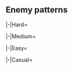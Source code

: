 {{Notice|The following enemy patterns and ship drops are autogenerated.<br>If in doubt, use tooltips to check sample sizes.}}
==Enemy patterns==
{{Section}}
<tabber>
|-|Hard=
{{Event/Map|
{{Event/MapNode|1|Hard|x=429|y=83}}
{{Event/MapNode|AB|Hard|x=351|y=68}}
{{Event/MapNode|A|Hard|x=619|y=321}}
{{Event/MapNode|B|Hard|x=592|y=240}}
{{Event/MapNode|C|Hard|x=571|y=152}}
{{Event/MapNode|D|Hard|x=549|y=292}}
{{Event/MapNode|E|Hard|x=547|y=196}}
{{Event/MapNode|F|Hard|x=501|y=152}}
{{Event/MapNode|G|Hard|x=498|y=270}}
{{Event/MapNode|H|Hard|x=448|y=289}}
{{Event/MapNode|I|Hard|x=442|y=152}}
{{Event/MapNode|J|Hard|x=374|y=173}}
{{Event/MapNode|K|Hard|x=349|y=128}}
{{Event/MapNode|L|Hard|x=310|y=155}}
{{Event/MapNode|M|Hard|x=254|y=275}}
{{Event/MapNode|N|Hard|x=200|y=122}}
{{Event/MapNode|O|Hard|x=189|y=249}}
{{Event/MapNode|P|Hard|x=159|y=181}}
{{Event/MapNode|Q|Hard|x=128|y=224}}
{{Event/MapNode|R|Hard|x=166|y=292}}
{{Event/MapNode|S|Hard|x=271|y=194}}
}}
<div class="scrollable map-nodes" id="map-nodes-hard">
{{Map/Nodes|diff=Hard|name=ダーウィン深海港湾基地群
|A
|Normal
|{{TooltipSimple|Diamond|30% (2037/6695)}}
|Harbour Water Demon/IV
|Destroyer I-Class/Late Model
|Destroyer I-Class/Late Model
|Transport Ship Wa-Class
|Transport Ship Wa-Class
|-
|A
|Normal
|{{TooltipSimple|Diamond|40% (2699/6695)}}
|Harbour Water Demon/IV
|Airfield Princess/VI
|Destroyer I-Class/Late Model
|Transport Ship Wa-Class
|Transport Ship Wa-Class
|-
|A
|Normal
|{{TooltipSimple|Diamond|29% (1959/6695)}}
|Harbour Water Demon/IV
|Airfield Princess/VII
|Destroyer I-Class/Late Model
|Destroyer I-Class/Late Model
|Transport Ship Wa-Class
|Transport Ship Wa-Class
}}
{{Map/Nodes|diff=Hard|name=ダーウィン深海基地航空隊
|B
|Defense
|{{TooltipSimple|Diamond|30% (2380/7927)}}
|Harbour Water Demon/IV
|Airfield Princess/VII
|Transport Ship Wa-Class
|Transport Ship Wa-Class
|-
|B
|Defense
|{{TooltipSimple|Diamond|40% (3201/7927)}}
|Harbour Water Demon/IV
|Airfield Princess/VII
|Airfield Princess/VI
|Transport Ship Wa-Class
|Transport Ship Wa-Class
|-
|B
|Defense
|{{TooltipSimple|Diamond|30% (2346/7927)}}
|Harbour Water Demon/IV
|Airfield Princess/VII
|Airfield Princess/VII
|Transport Ship Wa-Class
|Transport Ship Wa-Class
}}
{{Map/Nodes|diff=Hard|name=ダーウィン深海基地航空隊
|C
|Defense
|{{TooltipSimple|Diamond|27% (3/11)}}
|Harbour Water Demon/IV
|Airfield Princess/VII
|Transport Ship Wa-Class
|Transport Ship Wa-Class
|-
|C
|Defense
|{{TooltipSimple|Diamond|36% (4/11)}}
|Harbour Water Demon/IV
|Airfield Princess/VII
|Airfield Princess/VI
|Transport Ship Wa-Class
|Transport Ship Wa-Class
|-
|C
|Defense
|{{TooltipSimple|Diamond|36% (4/11)}}
|Harbour Water Demon/IV
|Airfield Princess/VII
|Airfield Princess/VII
|Transport Ship Wa-Class
|Transport Ship Wa-Class
}}
{{Map/Nodes|diff=Hard|D|Empty|kind=0}}
{{Map/Nodes|diff=Hard|name=深海哨戒水雷戦隊
|E
|Normal
|{{TooltipSimple|Line Ahead|30% (2540/8577)}}
|Light Cruiser Ho-Class/Flagship
|Destroyer Ro-Class/Late Model
|Destroyer Ro-Class/Late Model
|Destroyer I-Class/Late Model
|Destroyer I-Class/Late Model
|-
|E
|Normal
|{{TooltipSimple|Line Ahead|34% (2908/8577)}}
|Light Cruiser Ho-Class/Flagship
|Light Cruiser Tsu-Class
|Destroyer Ro-Class/Late Model
|Destroyer I-Class/Late Model
|Destroyer I-Class/Late Model
|-
|E
|Normal
|{{TooltipSimple|Line Ahead|36% (3129/8577)}}
|Light Cruiser Ho-Class/Flagship
|Light Cruiser Tsu-Class
|Destroyer Ro-Class/Late Model
|Destroyer Ro-Class/Late Model
|Destroyer Ro-Class/Late Model
}}
{{Map/Nodes|diff=Hard|F|Empty|kind=0}}
{{Map/Nodes|diff=Hard|name=深海緊急派遣軽空母部隊
|G
|Normal
|{{TooltipSimple|Diamond|30% (149/500)}}
|Light Carrier Nu-Class/Kai Flagship III
|Light Cruiser Ho-Class/Flagship
|Light Cruiser Tsu-Class
|Destroyer Ro-Class/Late Model
|Destroyer Ro-Class/Late Model
|Destroyer Ro-Class/Late Model
|-
|G
|Normal
|{{TooltipSimple|Diamond|35% (175/500)}}
|Light Carrier Nu-Class/Kai Flagship III
|Light Cruiser Ho-Class/Flagship
|Light Cruiser Tsu-Class/Elite
|Destroyer Ro-Class/Late Model
|Destroyer Ro-Class/Late Model
|Destroyer Ro-Class/Late Model
|-
|G
|Normal
|{{TooltipSimple|Diamond|35% (176/500)}}
|Light Carrier Nu-Class/Kai Flagship IV
|Light Cruiser Ho-Class/Flagship
|Light Cruiser Tsu-Class/Elite
|Destroyer Ro-Class/Late Model
|Destroyer Ro-Class/Late Model
|Destroyer Ro-Class/Late Model
}}
{{Map/Nodes|diff=Hard|name=ダーウィン深海基地航空隊
|H
|Defense
|{{TooltipSimple|Diamond|25% (1/4)}}
|Harbour Water Demon/IV
|Airfield Princess/VII
|Airfield Princess/VI
|Transport Ship Wa-Class
|Transport Ship Wa-Class
|-
|H
|Defense
|{{TooltipSimple|Diamond|50% (2/4)}}
|Harbour Water Demon/IV
|Airfield Princess/VII
|Airfield Princess/VII
|Transport Ship Wa-Class
|Transport Ship Wa-Class
|-
|H
|Defense
|{{TooltipSimple|Diamond|25% (1/4)}}
|Harbour Water Demon/IV
|Airfield Princess/VII
|Airfield Princess/VII
|Airfield Princess/VI
|Transport Ship Wa-Class
|Transport Ship Wa-Class
}}
{{Map/Nodes|diff=Hard|I|Select}}
{{Map/Nodes|diff=Hard|name=ダーウィン深海基地航空隊
|J
|Defense
|{{TooltipSimple|Diamond|40% (26891/66958)}}
|Airfield Princess/VII
|Transport Ship Wa-Class
|Transport Ship Wa-Class
|-
|J
|Defense
|{{TooltipSimple|Diamond|40% (26707/66958)}}
|Airfield Princess/VII
|Airfield Princess/VI
|Transport Ship Wa-Class
|Transport Ship Wa-Class
|-
|J
|Defense
|{{TooltipSimple|Diamond|20% (13360/66958)}}
|Airfield Princess/VII
|Airfield Princess/VII
|Transport Ship Wa-Class
|Transport Ship Wa-Class
}}
{{Map/Nodes|diff=Hard|name=深海待ち伏せ潜水艦隊
|K
|Normal
|{{TooltipSimple|Echelon|40% (1115/2760)}}<br>{{TooltipSimple|Line Abreast|39% (1083/2760)}}
|Submarine So-Class/Flagship
|Submarine Ka-Class/Elite
|Submarine Ka-Class/Elite
|-
|K
|Normal
|{{TooltipSimple|Echelon|20% (562/2760)}}
|Submarine So-Class/Flagship
|Submarine Ka-Class/Elite
|Submarine Ka-Class/Elite
|Submarine Ka-Class/Elite
}}
{{Map/Nodes|diff=Hard|name=ダーウィン深海基地航空隊
|L
|Defense
|{{TooltipSimple|Diamond|40% (20453/51493)}}
|Airfield Princess/VI
|Airfield Princess/V
|Airfield Princess/V
|Transport Ship Wa-Class
|Transport Ship Wa-Class
|-
|L
|Defense
|{{TooltipSimple|Diamond|40% (20673/51493)}}
|Airfield Princess/VI
|Airfield Princess/VI
|Airfield Princess/V
|Transport Ship Wa-Class
|Transport Ship Wa-Class
|-
|L
|Defense
|{{TooltipSimple|Diamond|20% (10367/51493)}}
|Airfield Princess/VI
|Airfield Princess/VI
|Airfield Princess/VI
|Transport Ship Wa-Class
|Transport Ship Wa-Class
}}
{{Map/Nodes|diff=Hard|M|Empty|kind=1}}
{{Map/Nodes|diff=Hard|name=深海ジャワ島沖展開艦隊 II群
|N
|Normal
|{{TooltipSimple|Line Ahead|43% (174/408)}}<br>{{TooltipSimple|Double Line|20% (81/408)}}
|Light Cruiser Ho-Class/Flagship
|Heavy Cruiser Ne-Class/Elite
|Destroyer Ro-Class/Late Model
|Destroyer Ro-Class/Late Model
|Destroyer Ro-Class/Late Model
|Destroyer Ro-Class/Late Model
|-
|N
|Normal
|{{TooltipSimple|Line Ahead|38% (153/408)}}
|Light Cruiser Ho-Class/Flagship
|Heavy Cruiser Ne-Class/Elite
|Light Cruiser Tsu-Class/Elite
|Destroyer Ro-Class/Late Model
|Destroyer Ro-Class/Late Model
|Destroyer Ro-Class/Late Model
}}
{{Map/Nodes|diff=Hard|name=深海ジャワ島沖展開艦隊 残存艦
|O
|Normal
|{{TooltipSimple|Line Ahead|47% (195/414)}}
|Heavy Cruiser Ne-Class/Elite
|Light Cruiser Tsu-Class/Elite
|-
|O
|Normal
|{{TooltipSimple|Line Ahead|29% (119/414)}}
|Heavy Cruiser Ne-Class/Elite
|Light Cruiser Tsu-Class/Elite
|Destroyer Ro-Class/Late Model
|-
|O
|Normal
|{{TooltipSimple|Line Ahead|24% (100/414)}}
|Heavy Cruiser Ne-Class/Elite
|Light Cruiser Tsu-Class/Elite
|Destroyer Ro-Class/Late Model
|Destroyer Ro-Class/Late Model
}}
{{Map/Nodes|diff=Hard|name=深海ジャワ島沖展開艦隊 III群
|P
|Normal
|{{TooltipSimple|Line Ahead|31% (17444/57132)}}<br>{{TooltipSimple|Double Line|31% (17729/57132)}}
|Light Cruiser Tsu-Class/Elite
|Heavy Cruiser Ne-Class/Elite
|Destroyer Ro-Class/Late Model
|Destroyer Ro-Class/Late Model
|Destroyer Ro-Class/Late Model
|-
|P
|Normal
|{{TooltipSimple|Line Ahead|38% (21959/57132)}}
|Light Cruiser Tsu-Class/Elite
|Heavy Cruiser Ne-Class/Elite
|Destroyer Ro-Class/Late Model
|Destroyer Ro-Class/Late Model
|Destroyer Ro-Class/Late Model
|Destroyer Ro-Class/Late Model
}}
{{Map/Nodes|diff=Hard|name=深海ジャワ島沖展開艦隊 I群
|Q
|Normal
|{{TooltipSimple|Line Ahead|69% (31279/45486)}}<br>{{TooltipSimple|Double Line|31% (14207/45486)}}
|Light Cruiser Ho-Class/Flagship
|Light Cruiser Ho-Class/Flagship
|Heavy Cruiser Ne-Class/Elite
|Light Cruiser Tsu-Class/Elite
|Destroyer Ro-Class/Late Model
|Destroyer Ro-Class/Late Model
}}
{{Map/Nodes|diff=Hard|name=深海ジャワ島沖展開艦隊 主力群
|R
|Boss
|{{TooltipSimple|Line Ahead|79% (26672/33890)}}
|Heavy Cruiser Princess/III
|Light Cruiser He-Class/Flagship
|Light Cruiser He-Class/Flagship
|Light Cruiser Tsu-Class/Elite
|Destroyer Ro-Class/Late Model
|Destroyer Ro-Class/Late Model
|-
|R
|Boss/Final
|{{TooltipSimple|Line Ahead|21% (7218/33890)}}
|Heavy Cruiser Princess/VI
|Light Cruiser He-Class/Flagship
|Light Cruiser He-Class/Flagship
|Light Cruiser Tsu-Class/Elite
|Destroyer Ha-Class/Late Model
|Destroyer Ha-Class/Late Model
}}
{{Map/Nodes|diff=Hard|S|Empty|kind=0}}
</div> <!-- overflow -->
|-|Medium=
{{Event/Map|
{{Event/MapNode|1|Medium|x=429|y=83}}
{{Event/MapNode|AB|Medium|x=351|y=68}}
{{Event/MapNode|A|Medium|x=619|y=321}}
{{Event/MapNode|B|Medium|x=592|y=240}}
{{Event/MapNode|C|Medium|x=571|y=152}}
{{Event/MapNode|D|Medium|x=549|y=292}}
{{Event/MapNode|E|Medium|x=547|y=196}}
{{Event/MapNode|F|Medium|x=501|y=152}}
{{Event/MapNode|G|Medium|x=498|y=270}}
{{Event/MapNode|H|Medium|x=448|y=289}}
{{Event/MapNode|I|Medium|x=442|y=152}}
{{Event/MapNode|J|Medium|x=374|y=173}}
{{Event/MapNode|K|Medium|x=349|y=128}}
{{Event/MapNode|L|Medium|x=310|y=155}}
{{Event/MapNode|M|Medium|x=254|y=275}}
{{Event/MapNode|N|Medium|x=200|y=122}}
{{Event/MapNode|O|Medium|x=189|y=249}}
{{Event/MapNode|P|Medium|x=159|y=181}}
{{Event/MapNode|Q|Medium|x=128|y=224}}
{{Event/MapNode|R|Medium|x=166|y=292}}
{{Event/MapNode|S|Medium|x=271|y=194}}
}}
<div class="scrollable map-nodes" id="map-nodes-medium">
{{Map/Nodes|diff=Medium|name=ダーウィン深海港湾基地群
|A
|Normal
|{{TooltipSimple|Diamond|50% (603/1211)}}
|Harbour Water Demon/III
|Destroyer I-Class
|Destroyer I-Class
|Transport Ship Wa-Class
|Transport Ship Wa-Class
|-
|A
|Normal
|{{TooltipSimple|Diamond|50% (608/1211)}}
|Harbour Water Demon/III
|Airfield Princess/VI
|Destroyer I-Class
|Transport Ship Wa-Class
|Transport Ship Wa-Class
}}
{{Map/Nodes|diff=Medium|name=ダーウィン深海基地航空隊
|B
|Defense
|{{TooltipSimple|Diamond|52% (701/1339)}}
|Harbour Water Demon/III
|Airfield Princess/VI
|Transport Ship Wa-Class
|Transport Ship Wa-Class
|-
|B
|Defense
|{{TooltipSimple|Diamond|48% (638/1339)}}
|Harbour Water Demon/III
|Airfield Princess/VI
|Airfield Princess/V
|Transport Ship Wa-Class
|Transport Ship Wa-Class
}}
{{Map/Nodes|diff=Medium|C|Defense}}
{{Map/Nodes|diff=Medium|D|Empty|kind=0}}
{{Map/Nodes|diff=Medium|name=深海哨戒水雷戦隊
|E
|Normal
|{{TooltipSimple|Line Ahead|15% (216/1417)}}
|Light Cruiser Ho-Class/Flagship
|Destroyer Ro-Class/Late Model
|Destroyer I-Class
|Destroyer I-Class
|Destroyer I-Class
|-
|E
|Normal
|{{TooltipSimple|Line Ahead|35% (500/1417)}}
|Light Cruiser Ho-Class/Flagship
|Destroyer Ro-Class/Late Model
|Destroyer Ro-Class/Late Model
|Destroyer I-Class
|Destroyer I-Class
|-
|E
|Normal
|{{TooltipSimple|Line Ahead|49% (701/1417)}}
|Light Cruiser Ho-Class/Flagship
|Light Cruiser Tsu-Class
|Destroyer Ro-Class/Late Model
|Destroyer I-Class
|Destroyer I-Class
}}
{{Map/Nodes|diff=Medium|F|Empty|kind=0}}
{{Map/Nodes|diff=Medium|name=深海緊急派遣軽空母部隊
|G
|Normal
|{{TooltipSimple|Diamond|13% (3/24)}}
|Light Carrier Nu-Class/Elite IV
|Light Cruiser Ho-Class/Flagship
|Light Cruiser Tsu-Class
|Destroyer I-Class
|Destroyer I-Class
|-
|G
|Normal
|{{TooltipSimple|Diamond|29% (7/24)}}
|Light Carrier Nu-Class/Elite II
|Light Cruiser Ho-Class/Flagship
|Light Cruiser Tsu-Class
|Destroyer Ro-Class/Late Model
|Destroyer I-Class
|Destroyer I-Class
|-
|G
|Normal
|{{TooltipSimple|Diamond|58% (14/24)}}
|Light Carrier Nu-Class/Elite IV
|Light Cruiser Ho-Class/Flagship
|Light Cruiser Tsu-Class
|Destroyer Ro-Class/Late Model
|Destroyer I-Class
|Destroyer I-Class
}}
{{Map/Nodes|diff=Medium|H|Defense}}
{{Map/Nodes|diff=Medium|I|Select}}
{{Map/Nodes|diff=Medium|name=ダーウィン深海基地航空隊
|J
|Defense
|{{TooltipSimple|Diamond|55% (2432/4409)}}
|Airfield Princess/VI
|Transport Ship Wa-Class
|Transport Ship Wa-Class
|-
|J
|Defense
|{{TooltipSimple|Diamond|45% (1977/4409)}}
|Airfield Princess/VI
|Airfield Princess/V
|Transport Ship Wa-Class
|Transport Ship Wa-Class
}}
{{Map/Nodes|diff=Medium|name=深海待ち伏せ潜水艦隊
|K
|Normal
|{{TooltipSimple|Echelon|24% (10/42)}}<br>{{TooltipSimple|Line Abreast|33% (14/42)}}
|Submarine So-Class/Elite
|Submarine Ka-Class/Elite
|Submarine Ka-Class
|-
|K
|Normal
|{{TooltipSimple|Echelon|19% (8/42)}}<br>{{TooltipSimple|Line Abreast|24% (10/42)}}
|Submarine So-Class/Elite
|Submarine Ka-Class/Elite
|Submarine Ka-Class/Elite
}}
{{Map/Nodes|diff=Medium|name=ダーウィン深海基地航空隊
|L
|Defense
|{{TooltipSimple|Diamond|57% (1698/2957)}}
|Airfield Princess/V
|Airfield Princess/V
|Transport Ship Wa-Class
|Transport Ship Wa-Class
|-
|L
|Defense
|{{TooltipSimple|Diamond|43% (1259/2957)}}
|Airfield Princess/V
|Airfield Princess/V
|Airfield Princess/V
|Transport Ship Wa-Class
|Transport Ship Wa-Class
}}
{{Map/Nodes|diff=Medium|M|Empty|kind=1}}
{{Map/Nodes|diff=Medium|name=深海ジャワ島沖展開艦隊 II群
|N
|Normal
|{{TooltipSimple|Line Ahead|39% (33/84)}}<br>{{TooltipSimple|Double Line|30% (25/84)}}
|Light Cruiser Ho-Class/Flagship
|Heavy Cruiser Ne-Class
|Destroyer Ro-Class/Late Model
|Destroyer Ro-Class/Late Model
|Destroyer I-Class
|Destroyer I-Class
|-
|N
|Normal
|{{TooltipSimple|Line Ahead|31% (26/84)}}
|Light Cruiser Ho-Class/Flagship
|Heavy Cruiser Ne-Class
|Light Cruiser Tsu-Class
|Destroyer Ro-Class/Late Model
|Destroyer Ro-Class/Late Model
|Destroyer I-Class
}}
{{Map/Nodes|diff=Medium|name=深海ジャワ島沖展開艦隊 残存艦
|O
|Normal
|{{TooltipSimple|Line Ahead|15% (6/41)}}
|Heavy Cruiser Ne-Class
|Light Cruiser Tsu-Class
|-
|O
|Normal
|{{TooltipSimple|Line Ahead|44% (18/41)}}
|Heavy Cruiser Ne-Class/Elite
|Light Cruiser Tsu-Class/Elite
|-
|O
|Normal
|{{TooltipSimple|Line Ahead|12% (5/41)}}
|Heavy Cruiser Ne-Class
|Light Cruiser Tsu-Class
|Destroyer I-Class
|-
|O
|Normal
|{{TooltipSimple|Line Ahead|15% (6/41)}}
|Heavy Cruiser Ne-Class
|Light Cruiser Tsu-Class
|Destroyer I-Class
|Destroyer I-Class
|-
|O
|Normal
|{{TooltipSimple|Line Ahead|15% (6/41)}}
|Heavy Cruiser Ne-Class/Elite
|Light Cruiser Tsu-Class
|Destroyer I-Class
|Destroyer I-Class
}}
{{Map/Nodes|diff=Medium|name=深海ジャワ島沖展開艦隊 III群
|P
|Normal
|{{TooltipSimple|Line Ahead|32% (1304/4110)}}<br>{{TooltipSimple|Double Line|31% (1281/4110)}}
|Heavy Cruiser Ne-Class
|Light Cruiser Tsu-Class
|Destroyer Ro-Class/Late Model
|Destroyer Ro-Class/Late Model
|Destroyer I-Class
|-
|P
|Normal
|{{TooltipSimple|Line Ahead|37% (1525/4110)}}
|Heavy Cruiser Ne-Class
|Light Cruiser Tsu-Class
|Destroyer Ro-Class/Late Model
|Destroyer Ro-Class/Late Model
|Destroyer I-Class
|Destroyer I-Class
}}
{{Map/Nodes|diff=Medium|name=深海ジャワ島沖展開艦隊 I群
|Q
|Normal
|{{TooltipSimple|Line Ahead|32% (1121/3457)}}
|Light Cruiser Ho-Class/Elite
|Light Cruiser Ho-Class/Elite
|Heavy Cruiser Ne-Class
|Light Cruiser Tsu-Class
|Destroyer Ro-Class/Late Model
|Destroyer Ro-Class/Late Model
|-
|Q
|Normal
|{{TooltipSimple|Line Ahead|36% (1261/3457)}}<br>{{TooltipSimple|Double Line|31% (1075/3457)}}
|Light Cruiser Ho-Class/Flagship
|Light Cruiser Ho-Class/Elite
|Heavy Cruiser Ne-Class
|Light Cruiser Tsu-Class
|Destroyer Ro-Class/Late Model
|Destroyer Ro-Class/Late Model
}}
{{Map/Nodes|diff=Medium|name=深海ジャワ島沖展開艦隊 主力群
|R
|Boss
|{{TooltipSimple|Line Ahead|80% (2124/2655)}}
|Heavy Cruiser Princess/II
|Light Cruiser Ho-Class/Flagship
|Light Cruiser Ho-Class/Flagship
|Light Cruiser Tsu-Class
|Destroyer Ro-Class/Late Model
|Destroyer Ro-Class/Late Model
|-
|R
|Boss/Final
|{{TooltipSimple|Line Ahead|20% (531/2655)}}
|Heavy Cruiser Princess/V
|Light Cruiser Ho-Class/Flagship
|Light Cruiser Ho-Class/Flagship
|Light Cruiser Tsu-Class/Elite
|Destroyer Ro-Class/Late Model
|Destroyer Ro-Class/Late Model
}}
{{Map/Nodes|diff=Medium|S|Empty|kind=0}}
</div> <!-- overflow -->
|-|Easy=
{{Event/Map|
{{Event/MapNode|1|Easy|x=429|y=83}}
{{Event/MapNode|AB|Easy|x=351|y=68}}
{{Event/MapNode|A|Easy|x=619|y=321}}
{{Event/MapNode|B|Easy|x=592|y=240}}
{{Event/MapNode|C|Easy|x=571|y=152}}
{{Event/MapNode|D|Easy|x=549|y=292}}
{{Event/MapNode|E|Easy|x=547|y=196}}
{{Event/MapNode|F|Easy|x=501|y=152}}
{{Event/MapNode|G|Easy|x=498|y=270}}
{{Event/MapNode|H|Easy|x=448|y=289}}
{{Event/MapNode|I|Easy|x=442|y=152}}
{{Event/MapNode|J|Easy|x=374|y=173}}
{{Event/MapNode|K|Easy|x=349|y=128}}
{{Event/MapNode|L|Easy|x=310|y=155}}
{{Event/MapNode|M|Easy|x=254|y=275}}
{{Event/MapNode|N|Easy|x=200|y=122}}
{{Event/MapNode|O|Easy|x=189|y=249}}
{{Event/MapNode|P|Easy|x=159|y=181}}
{{Event/MapNode|Q|Easy|x=128|y=224}}
{{Event/MapNode|R|Easy|x=166|y=292}}
{{Event/MapNode|S|Easy|x=271|y=194}}
}}
<div class="scrollable map-nodes" id="map-nodes-easy">
{{Map/Nodes|diff=Easy|name=ダーウィン深海港湾基地群
|A
|Normal
|{{TooltipSimple|Diamond|53% (802/1509)}}
|Harbour Water Demon/II
|Destroyer I-Class
|Destroyer I-Class
|Transport Ship Wa-Class
|Transport Ship Wa-Class
|-
|A
|Normal
|{{TooltipSimple|Diamond|47% (707/1509)}}
|Harbour Water Demon/II
|Airfield Princess/VI
|Destroyer I-Class
|Transport Ship Wa-Class
|Transport Ship Wa-Class
}}
{{Map/Nodes|diff=Easy|name=ダーウィン深海基地航空隊
|B
|Defense
|{{TooltipSimple|Diamond|51% (823/1616)}}
|Harbour Water Demon/II
|Airfield Princess/V
|Transport Ship Wa-Class
|Transport Ship Wa-Class
|-
|B
|Defense
|{{TooltipSimple|Diamond|49% (793/1616)}}
|Harbour Water Demon/II
|Airfield Princess/V
|Airfield Princess/V
|Transport Ship Wa-Class
|Transport Ship Wa-Class
}}
{{Map/Nodes|diff=Easy|C|Defense}}
{{Map/Nodes|diff=Easy|D|Empty|kind=0}}
{{Map/Nodes|diff=Easy|name=深海哨戒水雷戦隊
|E
|Normal
|{{TooltipSimple|Line Ahead|10% (166/1656)}}
|Light Cruiser Ho-Class/Elite
|Destroyer Ro-Class/Late Model
|Destroyer I-Class
|Destroyer I-Class
|-
|E
|Normal
|{{TooltipSimple|Line Ahead|37% (611/1656)}}
|Light Cruiser Ho-Class/Elite
|Destroyer Ro-Class/Late Model
|Destroyer I-Class
|Destroyer I-Class
|Destroyer I-Class
|-
|E
|Normal
|{{TooltipSimple|Line Ahead|53% (879/1656)}}
|Light Cruiser Ho-Class/Flagship
|Destroyer Ro-Class/Late Model
|Destroyer I-Class
|Destroyer I-Class
|Destroyer I-Class
}}
{{Map/Nodes|diff=Easy|F|Empty|kind=0}}
{{Map/Nodes|diff=Easy|name=深海緊急派遣軽空母部隊
|G
|Normal
|{{TooltipSimple|Diamond|16% (3/19)}}
|Light Carrier Nu-Class/Elite
|Light Cruiser Ho-Class/Elite
|Light Cruiser Tsu-Class
|Destroyer I-Class
|Destroyer I-Class
|-
|G
|Normal
|{{TooltipSimple|Diamond|47% (9/19)}}
|Light Carrier Nu-Class/Elite
|Light Cruiser Ho-Class/Flagship
|Light Cruiser Tsu-Class
|Destroyer I-Class
|Destroyer I-Class
|-
|G
|Normal
|{{TooltipSimple|Diamond|37% (7/19)}}
|Light Carrier Nu-Class/Elite IV
|Light Cruiser Ho-Class/Flagship
|Light Cruiser Tsu-Class
|Destroyer I-Class
|Destroyer I-Class
}}
{{Map/Nodes|diff=Easy|H|Defense}}
{{Map/Nodes|diff=Easy|I|Select}}
{{Map/Nodes|diff=Easy|name=ダーウィン深海基地航空隊
|J
|Defense
|{{TooltipSimple|Diamond|59% (4048/6851)}}
|Airfield Princess/V
|Transport Ship Wa-Class
|Transport Ship Wa-Class
|-
|J
|Defense
|{{TooltipSimple|Diamond|41% (2803/6851)}}
|Airfield Princess/V
|Airfield Princess/V
|Transport Ship Wa-Class
|Transport Ship Wa-Class
}}
{{Map/Nodes|diff=Easy|name=深海待ち伏せ潜水艦隊
|K
|Normal
|{{TooltipSimple|Echelon|29% (29/100)}}<br>{{TooltipSimple|Line Abreast|25% (25/100)}}
|Submarine So-Class/Elite
|Submarine Ka-Class
|Submarine Ka-Class
|-
|K
|Normal
|{{TooltipSimple|Echelon|21% (21/100)}}<br>{{TooltipSimple|Line Abreast|25% (25/100)}}
|Submarine So-Class/Elite
|Submarine Ka-Class/Elite
|Submarine Ka-Class
}}
{{Map/Nodes|diff=Easy|name=ダーウィン深海基地航空隊
|L
|Defense
|{{TooltipSimple|Diamond|100% (4301/4301)}}
|Airfield Princess/V
|Transport Ship Wa-Class
|Transport Ship Wa-Class
}}
{{Map/Nodes|diff=Easy|M|Empty|kind=1}}
{{Map/Nodes|diff=Easy|name=深海ジャワ島沖展開艦隊 II群
|N
|Normal
|{{TooltipSimple|Line Ahead|20% (28/137)}}<br>{{TooltipSimple|Double Line|19% (26/137)}}
|Light Cruiser Ho-Class/Elite
|Heavy Cruiser Ne-Class
|Destroyer Ro-Class/Late Model
|Destroyer I-Class
|Destroyer I-Class
|-
|N
|Normal
|{{TooltipSimple|Line Ahead|37% (51/137)}}
|Light Cruiser Ho-Class/Flagship
|Heavy Cruiser Ne-Class
|Destroyer Ro-Class/Late Model
|Destroyer I-Class
|Destroyer I-Class
|-
|N
|Normal
|{{TooltipSimple|Double Line|23% (32/137)}}
|Light Cruiser Ho-Class/Flagship
|Heavy Cruiser Ne-Class
|Destroyer Ro-Class/Late Model
|Destroyer Ro-Class/Late Model
|Destroyer I-Class
|Destroyer I-Class
}}
{{Map/Nodes|diff=Easy|name=深海ジャワ島沖展開艦隊 残存艦
|O
|Normal
|{{TooltipSimple|Line Ahead|35% (28/81)}}
|Heavy Cruiser Ne-Class
|Light Cruiser Tsu-Class
|-
|O
|Normal
|{{TooltipSimple|Line Ahead|26% (21/81)}}
|Heavy Cruiser Ne-Class
|Light Cruiser Ho-Class/Elite
|-
|O
|Normal
|{{TooltipSimple|Double Line|9% (7/81)}}
|Heavy Cruiser Ri-Class/Elite
|Light Cruiser Ho-Class/Elite
|-
|O
|Normal
|{{TooltipSimple|Line Ahead|15% (12/81)}}
|Heavy Cruiser Ne-Class
|Light Cruiser Tsu-Class
|Destroyer I-Class
|-
|O
|Normal
|{{TooltipSimple|Line Ahead|16% (13/81)}}
|Heavy Cruiser Ne-Class
|Light Cruiser Tsu-Class
|Destroyer I-Class
|Destroyer I-Class
}}
{{Map/Nodes|diff=Easy|name=深海ジャワ島沖展開艦隊 III群
|P
|Normal
|{{TooltipSimple|Line Ahead|20% (1342/6552)}}<br>{{TooltipSimple|Double Line|25% (1665/6552)}}
|Heavy Cruiser Ne-Class
|Light Cruiser Tsu-Class
|Destroyer I-Class
|Destroyer I-Class
|-
|P
|Normal
|{{TooltipSimple|Line Ahead|35% (2299/6552)}}
|Heavy Cruiser Ne-Class
|Light Cruiser Tsu-Class
|Destroyer Ro-Class/Late Model
|Destroyer I-Class
|Destroyer I-Class
|-
|P
|Normal
|{{TooltipSimple|Double Line|19% (1246/6552)}}
|Heavy Cruiser Ne-Class
|Light Cruiser Tsu-Class
|Destroyer Ro-Class/Late Model
|Destroyer Ro-Class/Late Model
|Destroyer I-Class
}}
{{Map/Nodes|diff=Easy|name=深海ジャワ島沖展開艦隊 I群
|Q
|Normal
|{{TooltipSimple|Line Ahead|25% (1439/5744)}}<br>{{TooltipSimple|Double Line|15% (854/5744)}}
|Light Cruiser Ho-Class/Elite
|Light Cruiser Ho-Class
|Heavy Cruiser Ne-Class
|Light Cruiser Tsu-Class
|Destroyer I-Class
|Destroyer I-Class
|-
|Q
|Normal
|{{TooltipSimple|Line Ahead|26% (1487/5744)}}<br>{{TooltipSimple|Double Line|20% (1149/5744)}}
|Light Cruiser Ho-Class/Elite
|Light Cruiser Ho-Class/Elite
|Heavy Cruiser Ne-Class
|Light Cruiser Tsu-Class
|Destroyer Ro-Class/Late Model
|Destroyer I-Class
|-
|Q
|Normal
|{{TooltipSimple|Line Ahead|14% (815/5744)}}
|Light Cruiser Ho-Class/Elite
|Light Cruiser Ho-Class/Elite
|Heavy Cruiser Ne-Class
|Light Cruiser Tsu-Class
|Destroyer Ro-Class/Late Model
|Destroyer Ro-Class/Late Model
}}
{{Map/Nodes|diff=Easy|name=深海ジャワ島沖展開艦隊 主力群
|R
|Boss
|{{TooltipSimple|Line Ahead|85% (4028/4721)}}
|Heavy Cruiser Princess
|Light Cruiser Ho-Class/Flagship
|Light Cruiser Ho-Class/Flagship
|Light Cruiser Tsu-Class
|Destroyer Ro-Class/Late Model
|Destroyer I-Class
|-
|R
|Boss/Final
|{{TooltipSimple|Line Ahead|15% (693/4721)}}
|Heavy Cruiser Princess/IV
|Light Cruiser Ho-Class/Flagship
|Light Cruiser Ho-Class/Flagship
|Light Cruiser Tsu-Class
|Destroyer Ro-Class/Late Model
|Destroyer Ro-Class/Late Model
}}
{{Map/Nodes|diff=Easy|S|Empty|kind=0}}
</div> <!-- overflow -->
|-|Casual=
{{Event/Map|
{{Event/MapNode|1|Casual|x=429|y=83}}
{{Event/MapNode|AB|Casual|x=351|y=68}}
{{Event/MapNode|A|Casual|x=619|y=321}}
{{Event/MapNode|B|Casual|x=592|y=240}}
{{Event/MapNode|C|Casual|x=571|y=152}}
{{Event/MapNode|D|Casual|x=549|y=292}}
{{Event/MapNode|E|Casual|x=547|y=196}}
{{Event/MapNode|F|Casual|x=501|y=152}}
{{Event/MapNode|G|Casual|x=498|y=270}}
{{Event/MapNode|H|Casual|x=448|y=289}}
{{Event/MapNode|I|Casual|x=442|y=152}}
{{Event/MapNode|J|Casual|x=374|y=173}}
{{Event/MapNode|K|Casual|x=349|y=128}}
{{Event/MapNode|L|Casual|x=310|y=155}}
{{Event/MapNode|M|Casual|x=254|y=275}}
{{Event/MapNode|N|Casual|x=200|y=122}}
{{Event/MapNode|O|Casual|x=189|y=249}}
{{Event/MapNode|P|Casual|x=159|y=181}}
{{Event/MapNode|Q|Casual|x=128|y=224}}
{{Event/MapNode|R|Casual|x=166|y=292}}
{{Event/MapNode|S|Casual|x=271|y=194}}
}}
<div class="scrollable map-nodes" id="map-nodes-casual">
{{Map/Nodes|diff=Casual|name=ダーウィン深海港湾基地群
|A
|Normal
|{{TooltipSimple|Diamond|54% (32/59)}}
|Harbour Water Demon
|Transport Ship Wa-Class
|Transport Ship Wa-Class
|-
|A
|Normal
|{{TooltipSimple|Diamond|46% (27/59)}}
|Harbour Water Demon
|Destroyer I-Class
|Transport Ship Wa-Class
|Transport Ship Wa-Class
}}
{{Map/Nodes|diff=Casual|name=ダーウィン深海基地航空隊
|B
|Defense
|{{TooltipSimple|Diamond|50% (67/135)}}
|Harbour Water Demon
|Transport Ship Wa-Class
|Transport Ship Wa-Class
|-
|B
|Defense
|{{TooltipSimple|Diamond|50% (68/135)}}
|Harbour Water Demon
|Airfield Princess/V
|Transport Ship Wa-Class
|Transport Ship Wa-Class
}}
{{Map/Nodes|diff=Casual|name=ダーウィン深海基地航空隊
|C
|Defense
|{{TooltipSimple|Diamond|100% (2/2)}}
|Harbour Water Demon
|Airfield Princess/V
|Transport Ship Wa-Class
|Transport Ship Wa-Class
}}
{{Map/Nodes|diff=Casual|D|Empty|kind=0}}
{{Map/Nodes|diff=Casual|name=深海哨戒水雷戦隊
|E
|Normal
|{{TooltipSimple|Line Ahead|28% (45/161)}}<br>{{TooltipSimple|Echelon|32% (51/161)}}
|Light Cruiser Ho-Class/Elite
|Destroyer Ro-Class/Late Model
|Destroyer I-Class
|Destroyer I-Class
|-
|E
|Normal
|{{TooltipSimple|Line Ahead|40% (65/161)}}
|Light Cruiser Ho-Class/Elite
|Destroyer Ro-Class/Late Model
|Destroyer I-Class
|Destroyer I-Class
|Destroyer I-Class
}}
{{Map/Nodes|diff=Casual|F|Empty|kind=0}}
{{Map/Nodes|diff=Casual|name=深海緊急派遣軽空母部隊
|G
|Normal
|{{TooltipSimple|Diamond|43% (3/7)}}
|Light Carrier Nu-Class/Elite
|Light Cruiser Ho-Class/Elite
|Destroyer I-Class
|Destroyer I-Class
|-
|G
|Normal
|{{TooltipSimple|Diamond|14% (1/7)}}
|Light Carrier Nu-Class/Elite
|Light Cruiser Ho-Class/Elite
|Light Cruiser Tsu-Class
|Destroyer I-Class
|Destroyer I-Class
|-
|G
|Normal
|{{TooltipSimple|Diamond|43% (3/7)}}
|Light Carrier Nu-Class/Elite
|Light Cruiser Ho-Class/Flagship
|Light Cruiser Tsu-Class
|Destroyer I-Class
|Destroyer I-Class
}}
{{Map/Nodes|diff=Casual|H|Defense}}
{{Map/Nodes|diff=Casual|I|Select}}
{{Map/Nodes|diff=Casual|name=ダーウィン深海基地航空隊
|J
|Defense
|{{TooltipSimple|Diamond|100% (1863/1863)}}
|Airfield Princess/V
|Transport Ship Wa-Class
|Transport Ship Wa-Class
}}
{{Map/Nodes|diff=Casual|name=深海待ち伏せ潜水艦隊
|K
|Normal
|{{TooltipSimple|Echelon|54% (22/41)}}<br>{{TooltipSimple|Line Abreast|46% (19/41)}}
|Submarine So-Class/Elite
|Submarine Ka-Class
|Submarine Ka-Class
}}
{{Map/Nodes|diff=Casual|name=ダーウィン深海基地航空隊
|L
|Defense
|{{TooltipSimple|Diamond|100% (1451/1451)}}
|Airfield Princess/V
|Transport Ship Wa-Class
|Transport Ship Wa-Class
}}
{{Map/Nodes|diff=Casual|M|Empty|kind=1}}
{{Map/Nodes|diff=Casual|name=深海ジャワ島沖展開艦隊 II群
|N
|Normal
|{{TooltipSimple|Line Ahead|43% (32/74)}}<br>{{TooltipSimple|Double Line|57% (42/74)}}
|Light Cruiser Ho-Class/Elite
|Heavy Cruiser Ne-Class
|Destroyer Ro-Class/Late Model
|Destroyer I-Class
|Destroyer I-Class
}}
{{Map/Nodes|diff=Casual|name=深海ジャワ島沖展開艦隊 残存艦
|O
|Normal
|{{TooltipSimple|Line Ahead|31% (8/26)}}
|Heavy Cruiser Ne-Class
|Light Cruiser Tsu-Class
|-
|O
|Normal
|{{TooltipSimple|Line Ahead|46% (12/26)}}
|Heavy Cruiser Ne-Class
|Light Cruiser Ho-Class/Elite
|-
|O
|Normal
|{{TooltipSimple|Double Line|23% (6/26)}}
|Heavy Cruiser Ri-Class/Elite
|Light Cruiser Ho-Class/Elite
}}
{{Map/Nodes|diff=Casual|name=深海ジャワ島沖展開艦隊 III群
|P
|Normal
|{{TooltipSimple|Line Ahead|41% (730/1781)}}<br>{{TooltipSimple|Double Line|59% (1051/1781)}}
|Heavy Cruiser Ne-Class
|Light Cruiser Tsu-Class
|Destroyer I-Class
|Destroyer I-Class
}}
{{Map/Nodes|diff=Casual|name=深海ジャワ島沖展開艦隊 I群
|Q
|Normal
|{{TooltipSimple|Line Ahead|39% (630/1612)}}<br>{{TooltipSimple|Double Line|61% (982/1612)}}
|Light Cruiser Ho-Class/Elite
|Light Cruiser Ho-Class
|Heavy Cruiser Ne-Class
|Light Cruiser Tsu-Class
|Destroyer I-Class
|Destroyer I-Class
}}
{{Map/Nodes|diff=Casual|name=深海ジャワ島沖展開艦隊 主力群
|R
|Boss
|{{TooltipSimple|Line Ahead|44% (598/1359)}}
|Heavy Cruiser Princess
|Light Cruiser Ho-Class/Elite
|Light Cruiser Ho-Class/Elite
|Destroyer I-Class
|Destroyer I-Class
|Destroyer I-Class
|-
|R
|Boss
|{{TooltipSimple|Line Ahead|43% (589/1359)}}
|Heavy Cruiser Princess
|Light Cruiser Ho-Class/Elite
|Light Cruiser Ho-Class/Elite
|Destroyer Ro-Class/Late Model
|Destroyer I-Class
|Destroyer I-Class
|-
|R
|Boss/Final
|{{TooltipSimple|Line Ahead|13% (172/1359)}}
|Heavy Cruiser Princess/IV
|Light Cruiser Ho-Class/Elite
|Light Cruiser Tsu-Class
|Destroyer Ro-Class/Late Model
|Destroyer I-Class
|Destroyer I-Class
}}
{{Map/Nodes|diff=Casual|S|Empty|kind=0}}
</div> <!-- overflow -->
</tabber>
{{SectionEnd}}